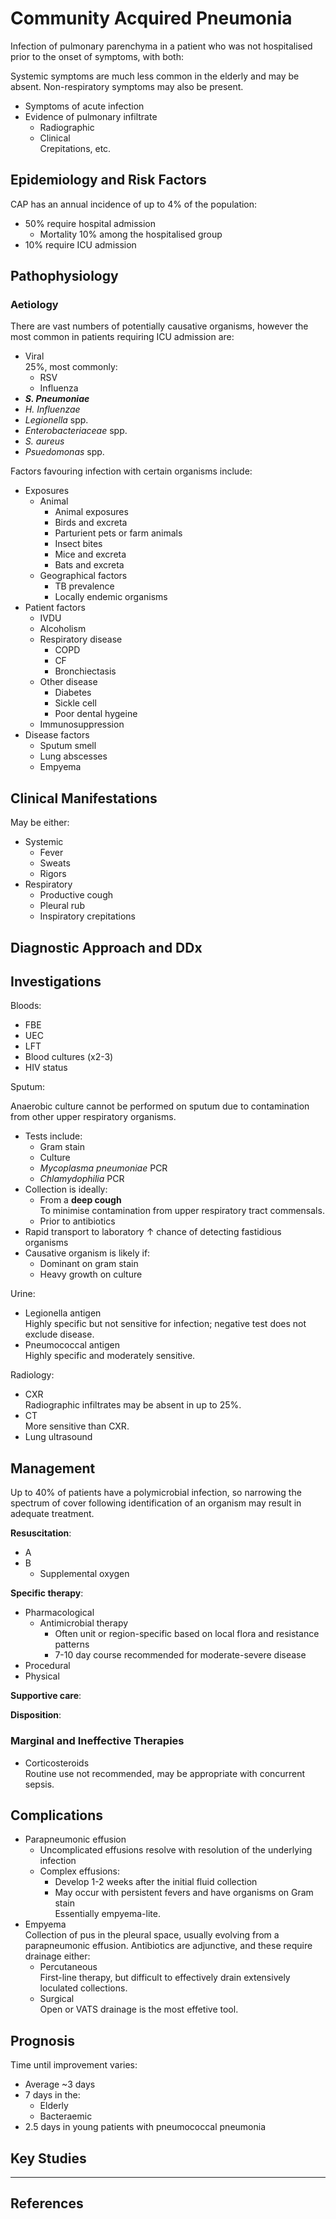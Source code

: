 # Community Acquired Pneumonia

Infection of pulmonary parenchyma in a patient who was not hospitalised prior to the onset of symptoms, with both:

:::column-margin
Systemic symptoms are much less common in the elderly and may be absent. Non-respiratory symptoms may also be present.
:::

* Symptoms of acute infection
* Evidence of pulmonary infiltrate
    * Radiographic
    * Clinical\
    Crepitations, etc.
     

## Epidemiology and Risk Factors

CAP has an annual incidence of up to 4% of the population:

* 50% require hospital admission
    * Mortality 10% among the hospitalised group
* 10% require ICU admission


## Pathophysiology

### Aetiology

There are vast numbers of potentially causative organisms, however the most common in patients requiring ICU admission are:

* Viral\
25%, most commonly:
    * RSV
    * Influenza
* ***S. Pneumoniae***
* *H. Influenzae*
* *Legionella* spp.
* *Enterobacteriaceae* spp.
* *S. aureus*
* *Psuedomonas* spp.


Factors favouring infection with certain organisms include:

* Exposures
    * Animal
        * Animal exposures
        * Birds and excreta
        * Parturient pets or farm animals
        * Insect bites
        * Mice and excreta
        * Bats and excreta
    * Geographical factors
        * TB prevalence
        * Locally endemic organisms
* Patient factors
    * IVDU
    * Alcoholism 
    * Respiratory disease
        * COPD
        * CF
        * Bronchiectasis
    * Other disease
        * Diabetes
        * Sickle cell
        * Poor dental hygeine
    * Immunosuppression  
* Disease factors
    * Sputum smell
    * Lung abscesses
    * Empyema


## Clinical Manifestations

May be either:

* Systemic
    * Fever
    * Sweats
    * Rigors
* Respiratory
    * Productive cough
    * Pleural rub
    * Inspiratory crepitations  


## Diagnostic Approach and DDx

## Investigations

Bloods:

* FBE
* UEC
* LFT
* Blood cultures (x2-3)
* HIV status


Sputum:

:::column-margin
Anaerobic culture cannot be performed on sputum due to contamination from other upper respiratory organisms.
:::

* Tests include:
    * Gram stain
    * Culture
    * *Mycoplasma pneumoniae* PCR
    * *Chlamydophilia* PCR
* Collection is ideally:
    * From a **deep cough**\
    To minimise contamination from upper respiratory tract commensals.
    * Prior to antibiotics
* Rapid transport to laboratory ↑ chance of detecting fastidious organisms
* Causative organism is likely if:
    * Dominant on gram stain
    * Heavy growth on culture


Urine:

* Legionella antigen\
Highly specific but not sensitive for infection; negative test does not exclude disease.
* Pneumococcal antigen\
Highly specific and moderately sensitive.

Radiology:

* CXR\
Radiographic infiltrates may be absent in up to 25%.
* CT\
More sensitive than CXR.
* Lung ultrasound

## Management

:::info
Up to 40% of patients have a polymicrobial infection, so narrowing the spectrum of cover following identification of an organism may result in adequate treatment.
:::

**Resuscitation**:\

* A
* B
    * Supplemental oxygen

**Specific therapy**:

* Pharmacological
     * Antimicrobial therapy
        * Often unit or region-specific based on local flora and resistance patterns
        * 7-10 day course recommended for moderate-severe disease
* Procedural
* Physical

**Supportive care**:

**Disposition**:

### Marginal and Ineffective Therapies

* Corticosteroids\
Routine use not recommended, may be appropriate with concurrent sepsis.


## Complications

* Parapneumonic effusion
    * Uncomplicated effusions resolve with resolution of the underlying infection
    * Complex effusions:
        * Develop 1-2 weeks after the initial fluid collection
        * May occur with persistent fevers and have organisms on Gram stain\
        Essentially empyema-lite.
* Empyema\
Collection of pus in the pleural space, usually evolving from a parapneumonic effusion. Antibiotics are adjunctive, and these require drainage either:
    * Percutaneous\
    First-line therapy, but difficult to effectively drain extensively loculated collections.
    * Surgical\
    Open or VATS drainage is the most effetive tool.

## Prognosis

Time until improvement varies:

* Average ~3 days
* 7 days in the:
    * Elderly
    * Bacteraemic
* 2.5 days in young patients with pneumococcal pneumonia 

## Key Studies


---

## References